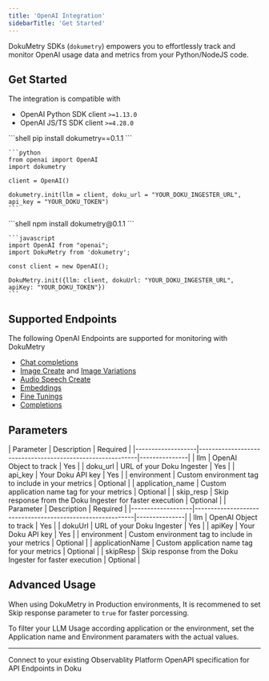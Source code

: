 ```yaml
---
title: 'OpenAI Integration'
sidebarTitle: 'Get Started'
---
```


DokuMetry SDKs (`dokumetry`) empowers you to effortlessly track and monitor OpenAI usage data and metrics from your Python/NodeJS code. 

## Get Started 

The integration is compatible with  
- OpenAI Python SDK client `>=1.13.0` 
- OpenAI JS/TS SDK client `>=4.28.0`

<Tabs>
  <Tab title="Python">
    ```shell
    pip install dokumetry==0.1.1
    ```

    ```python
    from openai import OpenAI
    import dokumetry

    client = OpenAI()

    dokumetry.init(llm = client, doku_url = "YOUR_DOKU_INGESTER_URL", api_key = "YOUR_DOKU_TOKEN")
    ```
  </Tab>
  <Tab title="Javascript">
    ```shell
    npm install dokumetry@0.1.1
    ```

    ```javascript
    import OpenAI from "openai";
    import DokuMetry from 'dokumetry';

    const client = new OpenAI();

    DokuMetry.init({llm: client, dokuUrl: "YOUR_DOKU_INGESTER_URL", apiKey: "YOUR_DOKU_TOKEN"})
    ```
  </Tab>
</Tabs>

## Supported Endpoints

The following OpenAI Endpoints are supported for monitoring with DokuMetry

- [Chat completions](/latest/integrations/openai/examples/chatCompletions)
- [Image Create](/latest/integrations/openai/examples/image#create-image) and [Image Variations](/latest/integrations/openai/examples/image#create-image-variation)
- [Audio Speech Create](/latest/integrations/openai/examples/audio)
- [Embeddings](/latest/integrations/openai/examples/embeddings)
- [Fine Tunings](/latest/integrations/openai/examples/fine-tuning)
- [Completions](/latest/integrations/openai/examples/completions)

## Parameters

<Tabs>
  <Tab title="Python">
  | Parameter         | Description                                               | Required      |
  |-------------------|-----------------------------------------------------------|---------------|
  | llm               | OpenAI Object to track                                    | Yes           |
  | doku_url          | URL of your Doku Ingester                                 | Yes           |
  | api_key           | Your Doku API key                                         | Yes           |
  | environment       | Custom environment tag to include in your metrics         | Optional      |
  | application_name  | Custom application name tag for your metrics              | Optional      |
  | skip_resp         | Skip response from the Doku Ingester for faster execution | Optional      |
  </Tab>
  <Tab title="NodeJS">
  | Parameter         | Description                                               | Required      |
  |-------------------|-----------------------------------------------------------|---------------|
  | llm               | OpenAI Object to track                                    | Yes           |
  | dokuUrl           | URL of your Doku Ingester                                 | Yes           |
  | apiKey            | Your Doku API key                                         | Yes           |
  | environment       | Custom environment tag to include in your metrics         | Optional      |
  | applicationName   | Custom application name tag for your metrics              | Optional      |
  | skipResp          | Skip response from the Doku Ingester for faster execution | Optional      |
  </Tab>
</Tabs>

## Advanced Usage
When using DokuMetry in Production environments, It is recommened to set Skip response parameter to `true` for faster porcessing. 

To filter your LLM Usage according application or the environment, set the Application name and Environment paramaters with the actual values.

---

<CardGroup cols={2}>
<Card title="Connections" href="/latest/connections/intro" icon='link'>
Connect to your existing Observablity Platform
</Card>
<Card title="API Reference" href="/latest/api-reference/introduction" icon='code'>
OpenAPI specification for API Endpoints in Doku 
</Card>
</CardGroup>